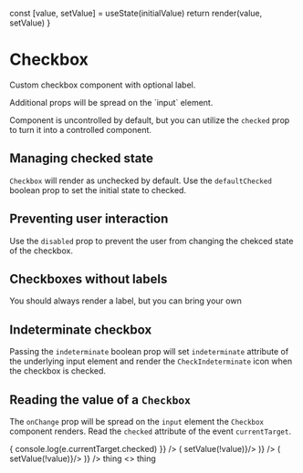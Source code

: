 

  const [value, setValue] = useState(initialValue)
  return render(value, setValue)
}


<Meta title="Forms|Checkbox" decorators={[withKnobs]} component={Checkbox} />

# Checkbox

Custom checkbox component with optional label.

<Story name="Knobs">
  <Checkbox
    disabled={boolean('disabled', false)}
    name="knobs"
    label={text('label', 'I agree to receive spam')}
  />
</Story>

<Source
  language="jsx"
  code='<Checkbox label="I agree to receive spam" />'
/>

<Info type="info">
  Additional props will be spread on the `input` element.
</Info>

<Props of={Checkbox} />

Component is uncontrolled by default, but you can utilize the `checked` prop to turn it into a controlled component.

## Managing checked state

`Checkbox` will render as unchecked by default. Use the `defaultChecked` boolean prop to set the
initial state to checked.

<Preview>
  <Story name="Managing checked state">
    <Checkbox defaultChecked name="default-checked" label="Checked by default" />
  </Story>
</Preview>

## Preventing user interaction

Use the `disabled` prop to prevent the user from changing the chekced state of the
checkbox.

<Preview>
  <Story name="Disabled checkboxes">
    <React.Fragment>
      <div>
        <Checkbox disabled name="disabled-unchecked" label="Disabled unchecked" />
      </div>
      <div>
        <Checkbox disabled defaultChecked name="disabled-checked" label="Disabled checked" />
      </div>
    </React.Fragment>
  </Story>
</Preview>

## Checkboxes without labels

You should always render a label, but you can bring your own

<Preview>
  <Story name="Checkbox without label">
    <Checkbox name="no-label" />
  </Story>
</Preview>

## Indeterminate checkbox

Passing the `indeterminate` boolean prop will set `indeterminate` attribute of the
underlying input element and render the `CheckIndeterminate` icon when the checkbox is
checked.

<Preview>
  <Story name="Indeterminate checkboxes">
    <Checkbox checked="mixed" name="notsureif" label="Indeterminate checkbox" />
  </Story>
</Preview>

## Reading the value of a `Checkbox`

The `onChange` prop will be spread on the `input` element the `Checkbox` component
renders. Read the `checked` attribute of the event `currentTarget`.

<Preview>
  <Story name="Reading the value of a Checkbox">
    <Checkbox label="Option one" onChange={(e) => { console.log(e.currentTarget.checked) }} />
  </Story>
</Preview>

<Story name="Controlled Checked">
  <State
    initialValue={true}
    render={(value, setValue) => (
      <Checkbox label="thing" checked={value} onChange={() => setValue(!value)}/>
    )}
  />
</Story>

<Story name="Controlled Unchecked">
  <State
    initialValue={false}
    render={(value, setValue) => (
      <Checkbox label="thing" checked={value} onChange={() => setValue(!value)}/>
    )}
  />
</Story>

<Story name="Uncontrolled">
  <Checkbox label="thing" />
</Story>

<Story name="Uncontrolled Default Checked">
  <Checkbox label="thing" defaultChecked />
</Story>

<Story name="Custom label">
  <label>
    <Checkbox />
    <span className="padding--left--half">thing</span>
  </label>
</Story>

<Story name="Custom label pt.2">
  <>
    <Checkbox id="blah" />
    <label className="padding--left--half display--inlineBlock" htmlFor="blah">thing</label>
  </>
</Story>

